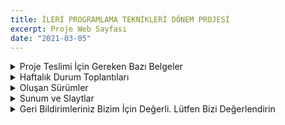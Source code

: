 ```yaml
---
title: İLERİ PROGRAMLAMA TEKNİKLERİ DÖNEM PROJESİ
excerpt: Proje Web Sayfası
date: "2021-03-05"
---
```


<div className="site-4xl-container">

  <details>
    <summary>Proje Teslimi İçin Gereken Bazı Belgeler</summary>
    <li>Nihai Ürün (<a
      href="https://jpeg-algorithm.vercel.app/" target="_blank">Sayfaya Git</a>)
    </li>
    <li>Sürüm Kontrol Deposu ve Kaynak Kodlar (<a href="https://github.com/ilkerylmaz/JPEG_algorithm" target="_blank">github
      reposuna git</a>)</li>
    <li>Takım Rehberi (<a href="" target="_blank">pdf</a>)</li>
    <li>Projeye Genel Bakış Dokümanı (<a href="" target="_blank">pdf</a>)</li>
    <li>Zaman Çizelgesi Belgesi (<a
      href="https://drive.google.com/file/d/1IKxAS8hcZ9MjHSBEKSS5YVhc-hqpzvJP/view?usp=sharing" target="_blank">pdf</a>)
    </li>
    <li>Kullanıcı Kılavuzu Dokümanı (<a
      href="" target="_blank">pdf</a>)
    </li>
    <li>Programcı Kılavuzu Dokümanı (<a
      href="" target="_blank">pdf</a>)
    </li>
    <li>Proje Değerlendirme Dokümanı (<a
      href="" target="_blank">pdf</a>)
    </li>
  </details>

</div>

<div className="site-4xl-container">

<details>
  <summary>Haftalık Durum Toplantıları</summary>
  <p>Haftalık Durum Toplantıları
    (<a href="https://www.youtube.com/playlist?list=PLf62ntDK8WLkrjEhzPjJJ2WShpx6SmP3s"
        target="_blank">Tümünü İzle</a>)
  </p>

  <p>Haftalık Durum Toplantısı 1 (19.03.2021) -
    (<a href="https://www.youtube.com/watch?v=jSeorhIIThE"
        target="_blank">izle</a>)
  </p>

  <p>Haftalık Durum Toplantısı 2 (27.03.2021) -
    (<a className="durumt" href="https://www.youtube.com/watch?v=My72eH5JybM"
        target="_blank">izle</a>)
  </p>

  <p>Haftalık Durum Toplantısı 3 (03.04.2021) -
    (<a href="https://www.youtube.com/watch?v=BdOJhUW3lp0"
        target="_blank">izle</a>)
  </p>

  <p>Haftalık Durum Toplantısı 4 (10.04.2021) -
    (<a href="https://www.youtube.com/watch?v=dXjt7DlZtSo"
        target="_blank">izle</a>)
  </p>

  <p>Haftalık Durum Toplantısı 5 (17.04.2021) -
    (<a href="https://www.youtube.com/watch?v=kOSP_4OJUn0"
        target="_blank">izle</a>)
  </p>

  <p>Haftalık Durum Toplantısı 6 (24.04.2021) -
    (<a href="https://www.youtube.com/watch?v=4-GnuoRHMMY"
        target="_blank">izle</a>)
  </p>


  <p>Haftalık Durum Toplantısı 7 (01.05.2021) -
    (<a href="https://www.youtube.com/watch?v=wbo9m9bQrPc"
        target="_blank">izle</a>)
  </p>

  <p>Haftalık Durum Toplantısı 8 (08.05.2021) -
    (<a href="https://www.youtube.com/watch?v=PQhCTZHPX5M"
        target="_blank">izle</a>)
  </p>

  <p>Haftalık Durum Toplantısı 9 (15.05.2021) -
    (<a href="https://www.youtube.com/watch?v=77T_MsWrfcQ"
        target="_blank">izle</a>)
  </p>

  <p> Haftalık Durum Toplantısı 10 (22.05.2021) -
    (<a href="https://youtu.be/TWE37Z2RSDA"
        target="_blank">izle</a>)
  </p>

  <p> Haftalık Durum Toplantısı 11 (29.05.2021) - (izle)
  </p>
</details>

</div>

<div className="site-4xl-container">

  <details>
    <summary>Oluşan Sürümler</summary>
    <li>Versiyon 1 (21.03.2021)
      (<a href="https://jpeg-algorithm-r2hg8snrz-ilkerylmaz.vercel.app/" target="_blank">sayfaya git</a>)
      (<a href="https://github.com/ilkerylmaz/JPEG_algorithm/commit/e9a7f882b999fce87981dbbe72151c1526c6ecdf" target="_blank">kodları incele</a>)
    </li>
    <li>Versiyon 2 (31.03.2021)
      ( <a href="https://jpeg-algorithm-kk7ty5m14-ilkerylmaz.vercel.app/" target="_blank">sayfaya git</a> )
      ( <a href="https://github.com/ilkerylmaz/JPEG_algorithm/commit/d6325762f511c9c9359c52db98493660f38f0b8b" target="_blank">kodları incele</a> )
    </li>
    <li>Versiyon 3 (03.04.20212)
      (<a href="https://jpeg-algorithm-7s6x8y4ni-ilkerylmaz.vercel.app/" target="_blank">sayfaya git</a>)
      (<a href="https://github.com/ilkerylmaz/JPEG_algorithm/commit/950ff925d9c51dea0d0bbd458337aaad43c54e4f" target="_blank">kodları incele</a>)
    </li>
    <li>Versiyon 4 (06.04.2021)
      (<a href="https://jpeg-algorithm-froi4dlrz-ilkerylmaz.vercel.app/" target="_blank">sayfaya git</a>)
      (<a href="https://github.com/ilkerylmaz/JPEG_algorithm/commit/5077291ab6f34169c911cb90d4689fef98c1fa3f" target="_blank">kodları incele</a>)
    </li>
    <li>Versiyon 5 (08.04.2021)
      (<a href="https://jpeg-algorithm-ph6ajaam6-ilkerylmaz.vercel.app/" target="_blank">sayfaya git</a>)
      (<a href="https://github.com/ilkerylmaz/JPEG_algorithm/commit/09783f7aa6d5eabc879b26144981820da9894132" target="_blank">kodları incele</a>)
    </li>
    <li>Versiyon 6 (08.04.2021)
      (<a href="https://jpeg-algorithm-f9dh046ro-ilkerylmaz.vercel.app/" target="_blank">sayfaya git</a>)
      (<a href="https://jpeg-algorithm-f9dh046ro-ilkerylmaz.vercel.app/" target="_blank">kodları incele</a>)
    </li>
    <li>Versiyon 7 (13.04.2021)
      (<a href="https://jpeg-algorithm-ymk0zlj2o-ilkerylmaz.vercel.app/" target="_blank">sayfaya git</a>)
      (<a href="https://github.com/ilkerylmaz/JPEG_algorithm/commit/783b51110a3af3320f10fc452dacb813f9ae5bd9" target="_blank">kodları incele</a>)
    </li>
    <li>Versiyon 8 (14.04.2021)
      (<a href="https://jpeg-algorithm-pfihfce9v-ilkerylmaz.vercel.app/" target="_blank">sayfaya git</a>)
      (<a href="https://github.com/ilkerylmaz/JPEG_algorithm/commit/090b0b768e7d45c3b9f5c2a6f91d5ae3fd820b54" target="_blank">kodları incele</a>)
    </li>
    <li>Versiyon 9 (15.04.2021)
      (<a href="https://jpeg-algorithm-hh1o12ubo-ilkerylmaz.vercel.app/" target="_blank">sayfaya git</a>)
      (<a href="https://github.com/ilkerylmaz/JPEG_algorithm/commit/ba184881ef9ea365f200a2d862167b0d7f5682a2" target="_blank">kodları incele</a>)
    </li>
    <li>Versiyon 10 (23.04.2021)
      (<a href="https://jpeg-algorithm-2ghrp9829-ilkerylmaz.vercel.app/" target="_blank">sayfaya git</a>)
      (<a href="https://github.com/ilkerylmaz/JPEG_algorithm/commit/3c213a8c7215b3d5cbf749f7b21982580ad13271" target="_blank">kodları incele</a>)
    </li>
    <li>Versiyon 11 (25.04.2021)
      (<a href="https://jpeg-algorithm-k2j9emjhv-ilkerylmaz.vercel.app/" target="_blank">sayfaya git</a>)
      (<a href="https://github.com/ilkerylmaz/JPEG_algorithm/commit/52b8bbba621c441288af3f0475ff3a1142564364" target="_blank">kodları incele</a>)
    </li>
    <li>Versiyon 12 (27.04.2021)
      (<a href="https://jpeg-algorithm-30l5g92zd-ilkerylmaz.vercel.app/" target="_blank">sayfaya git</a>)
      (<a href="https://github.com/ilkerylmaz/JPEG_algorithm/commit/00917b973aec6ba4467cce39ee51609516a6a680" target="_blank">kodları incele</a>)
    </li>
    <li>Versiyon 13 (27.04.2021)
      (<a href="https://jpeg-algorithm-ie7orfkuy-ilkerylmaz.vercel.app/" target="_blank">sayfaya git</a>)
      (<a href="https://github.com/ilkerylmaz/JPEG_algorithm/commit/c46232242a69de71edd9e7381e713abf3aa93e8b" target="_blank">kodları incele</a>)
    </li>
    <li>Versiyon 14 (28.04.2021)
      (<a href="https://jpeg-algorithm-q7oh7vjoo-ilkerylmaz.vercel.app/" target="_blank">sayfaya git</a>)
      (<a href="https://github.com/ilkerylmaz/JPEG_algorithm/commit/87a03cb234ed21acecab7a0e35102b34e3961d52" target="_blank">kodları incele</a>)
    </li>
    <li>Versiyon 15 (28.04.2021)
      (<a href="https://jpeg-algorithm-5d2tgldkd-ilkerylmaz.vercel.app/" target="_blank">sayfaya git</a>)
      (<a href="https://github.com/ilkerylmaz/JPEG_algorithm/commit/8a37bc6737d4ff31dd20671827711dd3a20ea5a2" target="_blank">kodları incele</a>)
    </li>
    <li>Versiyon 16 (29.04.2021)
      (<a href="https://jpeg-algorithm-n3xi0ce2o-ilkerylmaz.vercel.app/" target="_blank">sayfaya git</a>)
      (<a href="https://github.com/ilkerylmaz/JPEG_algorithm/commit/7a05f77239918b20d2d3bc6102a25d0af4fb4550" target="_blank">kodları incele</a>)
    </li>
    <li>Versiyon 17 (30.04.2021)
      (<a href="https://jpeg-algorithm-idmkbua99-ilkerylmaz.vercel.app/" target="_blank">sayfaya git</a>)
      (<a href="https://github.com/ilkerylmaz/JPEG_algorithm/commit/bcbeffc81632373b7509586dd6f3bfe84a68198e" target="_blank">kodları incele</a>)
    </li>
    <li>Versiyon 18 (30.04.2021)
      (<a href="https://jpeg-algorithm-1s5e1gaxf-ilkerylmaz.vercel.app/" target="_blank">sayfaya git</a>)
      (<a href="https://github.com/ilkerylmaz/JPEG_algorithm/commit/a58db0dcb446199f1cf9dafd000830b308b061dd" target="_blank">kodları incele</a>)
    </li>
    <li>Versiyon 19 (30.04.2021)
      (<a href="https://jpeg-algorithm-837ga7uqc-ilkerylmaz.vercel.app/" target="_blank">sayfaya git</a>)
      (<a href="https://github.com/ilkerylmaz/JPEG_algorithm/commit/0007dcfa16dfd8f010b2cc184352801c05214539" target="_blank">kodları incele</a>)
    </li>
    <li>Versiyon 20 (30.04.2021)
      (<a href="https://jpeg-algorithm-kxg7ruik0-ilkerylmaz.vercel.app/" target="_blank">sayfaya git</a>)
      (<a href="https://github.com/ilkerylmaz/JPEG_algorithm/commit/0ff9061fd9422b89e4435da15d87de92edb3ebe8" target="_blank">kodları incele</a>)
    </li>
    <li>Versiyon 21 (30.04.2021)
      (<a href="https://jpeg-algorithm-git6mu3bs-ilkerylmaz.vercel.app/" target="_blank">sayfaya git</a>)
      (<a href="https://github.com/ilkerylmaz/JPEG_algorithm/commit/0ff9061fd9422b89e4435da15d87de92edb3ebe8" target="_blank">kodları incele</a>)
    </li>
    <li>Versiyon 22 (06.05.2021)
      (<a href="https://jpeg-algorithm-oas3abl2s-ilkerylmaz.vercel.app/" target="_blank">sayfaya git</a>)
      (<a href="https://github.com/ilkerylmaz/JPEG_algorithm/commit/c32ff2e34585e6a90341049ab981c7745ce24978" target="_blank">kodları incele</a>)
    </li>
    <li>Versiyon 23 (06.05.2021)
      (<a href="https://jpeg-algorithm-62o2y1sch-ilkerylmaz.vercel.app/" target="_blank">sayfaya git</a>)
      (<a href="https://github.com/ilkerylmaz/JPEG_algorithm/commit/67c1f79513f100bd30900e176c7ea5065de8305e" target="_blank">kodları incele</a>)
    </li>
    <li>Versiyon 24 (09.05.2021)
      (<a href="https://jpeg-algorithm-ezp07kzex-ilkerylmaz.vercel.app/" target="_blank">sayfaya git</a>)
      (<a href="https://github.com/ilkerylmaz/JPEG_algorithm/commit/180ea9f59c7a5a52953844625a9c6eafa345c983" target="_blank">kodları incele</a>)
    </li>
    <li>Versiyon 25 (10.05.2021)
      (<a href="https://jpeg-algorithm-qqff5nzw2-ilkerylmaz.vercel.app/" target="_blank">sayfaya git</a>)
      (<a href="https://github.com/ilkerylmaz/JPEG_algorithm/commit/64394e1a80e09b9a522f16c0008d3e0b42980cbf" target="_blank">kodları incele</a>)
    </li>
    <li>Versiyon 26 (10.05.2021)
      (<a href="https://jpeg-algorithm-qjqxh7f0m-ilkerylmaz.vercel.app/" target="_blank">sayfaya git</a>)
      (<a href="https://github.com/ilkerylmaz/JPEG_algorithm/commit/470dc3acf1b7cc1d383c06de0c930f289386c4f7" target="_blank">kodları incele</a>)
    </li>
    <li>Versiyon 27 (11.05.2021)
      (<a href="https://jpeg-algorithm-ak38fbbd1-ilkerylmaz.vercel.app/" target="_blank">sayfaya git</a>)
      (<a href="https://github.com/ilkerylmaz/JPEG_algorithm/commit/83b50b31c6e29cd403043e96dc5561b22853ebac" target="_blank">kodları incele</a>)
    </li>
    <li>Versiyon 28 (11.05.2021)
      (<a href="https://jpeg-algorithm-kpzqh8tkm-ilkerylmaz.vercel.app/" target="_blank">sayfaya git</a>)
      (<a href="https://github.com/ilkerylmaz/JPEG_algorithm/commit/eda68061e556ef55703a87fec25b77d4f6ef5fa0" target="_blank">kodları incele</a>)
    </li>
    <li>Versiyon 29 (11.05.2021)
      (<a href="https://jpeg-algorithm-7grsb80mv-ilkerylmaz.vercel.app/" target="_blank">sayfaya git</a>)
      (<a href="https://github.com/ilkerylmaz/JPEG_algorithm/commit/3bd5c7ada8f1445042b31b9ab6cdfb79591e267a" target="_blank">kodları incele</a>)
    </li>
    <li>Versiyon 10 (11.05.2021)
      (<a href="https://jpeg-algorithm-2xw8kwaa9-ilkerylmaz.vercel.app/" target="_blank">sayfaya git</a>)
      (<a href="https://github.com/ilkerylmaz/JPEG_algorithm/commit/ea9d2353fe010d9fa304a363502fa817beccd2fc" target="_blank">kodları incele</a>)
    </li>
    <li>Versiyon 31 (11.05.2021)
      (<a href="https://jpeg-algorithm-nj4wdm2rh-ilkerylmaz.vercel.app/" target="_blank">sayfaya git</a>)
      (<a href="https://github.com/ilkerylmaz/JPEG_algorithm/commit/b9496a2c1a81c39127292854d7921913caaa78c8" target="_blank">kodları incele</a>)
    </li>
    <li>Versiyon 32 (12.05.2021)
      (<a href="https://jpeg-algorithm-igi9ptb4d-ilkerylmaz.vercel.app/" target="_blank">sayfaya git</a>)
      (<a href="https://github.com/ilkerylmaz/JPEG_algorithm/commit/8d724854881febb1ea511e1c1bbb2ded050a814a" target="_blank">kodları incele</a>)
    </li>
    <li>Versiyon 33 (14.05.2021)
      (<a href="https://jpeg-algorithm-crb2patpr-ilkerylmaz.vercel.app/" target="_blank">sayfaya git</a>)
      (<a href="https://github.com/ilkerylmaz/JPEG_algorithm/commit/e6dd6591589c49aa6444b30b9c22ae5f5fa5dff6" target="_blank">kodları incele</a>)
    </li>
    <li>Versiyon 34 (14.05.2021)
      (<a href="https://jpeg-algorithm-plmqnjfj9-ilkerylmaz.vercel.app/" target="_blank">sayfaya git</a>)
      (<a href="https://github.com/ilkerylmaz/JPEG_algorithm/commit/9a5aab4f8f2934c3f66cb28a3d29c0a7616141ab" target="_blank">kodları incele</a>)
    </li>
    <li>Versiyon 35 (15.05.2021)
      (<a href="https://jpeg-algorithm-ihvr2dzbd-ilkerylmaz.vercel.app/" target="_blank">sayfaya git</a>)
      (<a href="https://github.com/ilkerylmaz/JPEG_algorithm/commit/94a8444e570a3e07cbceb36a6ae0816d20211faa" target="_blank">kodları incele</a>)
    </li>
    <li>Versiyon 36 (15.05.2021)
      (<a href="https://jpeg-algorithm-9wp5rzczk-ilkerylmaz.vercel.app/" target="_blank">sayfaya git</a>)
      (<a href="https://github.com/ilkerylmaz/JPEG_algorithm/commit/7c92dcc8ccd9b64c80bcc78a301c66588b8b4571" target="_blank">kodları incele</a>)
    </li>
    <li>Versiyon 37 (16.05.2021)
      (<a href="https://jpeg-algorithm-emkeqii7z-ilkerylmaz.vercel.app/" target="_blank">sayfaya git</a>)
      (<a href="https://github.com/ilkerylmaz/JPEG_algorithm/commit/a7b155faca661856d8d3b70b609af48efc43111e" target="_blank">kodları incele</a>)
    </li>
    <li>Versiyon 38 (16.05.2021)
      (<a href="https://jpeg-algorithm-98jkgfy8v-ilkerylmaz.vercel.app/" target="_blank">sayfaya git</a>)
      (<a href="https://github.com/ilkerylmaz/JPEG_algorithm/commit/1795c6a41536c16d6ffc72adc22075a3b1f274a7" target="_blank">kodları incele</a>)
    </li>
    <li>Versiyon 39 (16.05.2021)
      (<a href="https://jpeg-algorithm-410wuel5u-ilkerylmaz.vercel.app/" target="_blank">sayfaya git</a>)
      (<a href="https://github.com/ilkerylmaz/JPEG_algorithm/commit/68ddb84558ee1dab80ef8ddb1cc2f7570bd3f253" target="_blank">kodları incele</a>)
    </li>
    <li>Versiyon 40 (17.05.2021)
      (<a href="https://jpeg-algorithm-e5b39ewd2-ilkerylmaz.vercel.app/" target="_blank">sayfaya git</a>)
      (<a href="https://github.com/ilkerylmaz/JPEG_algorithm/commit/a11fb4230873483125718df4e2f38e67e989dfd0" target="_blank">kodları incele</a>)
    </li>
    <li>Versiyon 41 (17.05.2021)
      (<a href="https://jpeg-algorithm-6qbfqag92-ilkerylmaz.vercel.app/" target="_blank">sayfaya git</a>)
      (<a href="https://github.com/ilkerylmaz/JPEG_algorithm/commit/305f7711e0ff0231cedfee473d4b6d63d9c807e3" target="_blank">kodları incele</a>)
    </li>
    <li>Versiyon 42 (19.05.2021)
      (<a href="https://jpeg-algorithm-9kd60sss8-ilkerylmaz.vercel.app/" target="_blank">sayfaya git</a>)
      (<a href="https://github.com/ilkerylmaz/JPEG_algorithm/commit/4728ae2c2b544088d3cec0622659c7940745b01d" target="_blank">kodları incele</a>)
    </li>
    <li>Versiyon 43 (19.05.2021)
      (<a href="https://jpeg-algorithm-kbxfk5k6f-ilkerylmaz.vercel.app/" target="_blank">sayfaya git</a>)
      (<a href="https://github.com/ilkerylmaz/JPEG_algorithm/commit/ba66ea882f6d77a2ea7f5ae71bef6eefea108b75" target="_blank">kodları incele</a>)
    </li>
    <li>Versiyon 44 (19.04.2021)
      (<a href="https://jpeg-algorithm-4ypieoesh-ilkerylmaz.vercel.app/" target="_blank">sayfaya git</a>)
      (<a href="https://github.com/ilkerylmaz/JPEG_algorithm/commit/7f19b9af3b9212f06ccef1074acee3bf6fca273b" target="_blank">kodları incele</a>)
    </li>
    <li>Versiyon 45 (20.05.2021)
      (<a href="https://jpeg-algorithm-f9bba4rkj-ilkerylmaz.vercel.app/" target="_blank">sayfaya git</a>)
      (<a href="https://github.com/ilkerylmaz/JPEG_algorithm/commit/a0133a67e20d4b158310b24262aa2c3ceb795b77" target="_blank">kodları incele</a>)
    </li>
    <li>Versiyon 46 (20.05.2021)
      (<a href="https://jpeg-algorithm-glrya50j2-ilkerylmaz.vercel.app/" target="_blank">sayfaya git</a>)
      (<a href="https://github.com/ilkerylmaz/JPEG_algorithm/commit/b0354665e9f3c1f891077add66bd05f1dfffb1a0" target="_blank">kodları incele</a>)
    </li>
    <li>Versiyon 47 (20.05.2021)
      (<a href="https://jpeg-algorithm-28nkf47im-ilkerylmaz.vercel.app/" target="_blank">sayfaya git</a>)
      (<a href="https://github.com/ilkerylmaz/JPEG_algorithm/commit/9f89140278b0796b86ee03b872e48b6696b42a25" target="_blank">kodları incele</a>)
    </li>
    <li>Versiyon 48 (20.05.2021)
      (<a href="https://jpeg-algorithm-jbw1r2oau-ilkerylmaz.vercel.app/" target="_blank">sayfaya git</a>)
      (<a href="https://github.com/ilkerylmaz/JPEG_algorithm/commit/c0a57c9e4626a9e39aa75ab0fe35da367f786178" target="_blank">kodları incele</a>)
    </li>
    <li>Versiyon 49 (20.05.2021)
      (<a href="https://jpeg-algorithm-oxem9ffzm-ilkerylmaz.vercel.app/" target="_blank">sayfaya git</a>)
      (<a href="https://github.com/ilkerylmaz/JPEG_algorithm/commit/dfab4f8a10d54d434a8beceb8654f84b3d40e380" target="_blank">kodları incele</a>)
    </li>
    <li>Versiyon 50 (21.05.2021)
      (<a href="https://jpeg-algorithm-lb3r01sru-ilkerylmaz.vercel.app/#/home" target="_blank">sayfaya git</a>)
      (<a href="https://github.com/ilkerylmaz/JPEG_algorithm/commit/a14b88862f17661d043fe2c46666151008d81c23" target="_blank">kodları incele</a>)
    </li>
    <li>Versiyon 51 (21.05.2021)
      (<a href="https://jpeg-algorithm-er8bj8j6u-ilkerylmaz.vercel.app/" target="_blank">sayfaya git</a>)
      (<a href="https://github.com/ilkerylmaz/JPEG_algorithm/commit/db7a22dc4affd4ff04199f512012e7adfacc7a4f" target="_blank">kodları incele</a>)
    </li>
    <li>Versiyon 52 (21.05.2021)
      (<a href="https://jpeg-algorithm-24efqr9qn-ilkerylmaz.vercel.app/#/home" target="_blank">sayfaya git</a>)
      (<a href="https://github.com/ilkerylmaz/JPEG_algorithm/commit/48b7623c837c876a45f8e8cac50595eb35b13680" target="_blank">kodları incele</a>)
    </li>
    <li>Versiyon 53 (21.05.2021)
      (<a href="https://jpeg-algorithm-2ebld1k01-ilkerylmaz.vercel.app/" target="_blank">sayfaya git</a>)
      (<a href="https://github.com/ilkerylmaz/JPEG_algorithm/commit/7ed3a9976d1f247ae7462b0e1ecc4fe0760219c3" target="_blank">kodları incele</a>)
    </li>
    <li>Versiyon 54 (22.05.2021)
      (<a href="https://jpeg-algorithm-jc5jtmy1v-ilkerylmaz.vercel.app/home" target="_blank">sayfaya git</a>)
      (<a href="https://github.com/ilkerylmaz/JPEG_algorithm/commit/4bee34e9ec8ec8361b33d9546bb57c79b295c533" target="_blank">kodları incele</a>)
    </li>
    <li>Versiyon 55 ()
      {/*(<a href="" target="_blank">sayfaya git</a>)
    (<a href="" target="_blank">kodları incele</a>)*/}
    </li>

  </details>

</div>

<div className="site-4xl-container">

  <details>
    <summary>Sunum ve Slaytlar</summary>
  </details>

</div>

<div className="site-4xl-container">

  <details>
    <summary>Geri Bildirimleriniz Bizim İçin Değerli. Lütfen Bizi Değerlendirin</summary>
    <iframe
      src="https://docs.google.com/forms/d/e/1FAIpQLSeQCZnexpJ17atO4utrcwYDni7LyOmRfzGB6cAA0nHUsRMl6A/viewform?embedded=true"
      width="400" height="1569" frameborder="0" marginheight="0" marginwidth="50" marginHeight="50">Yükleniyor…</iframe>

  </details>





</div>

